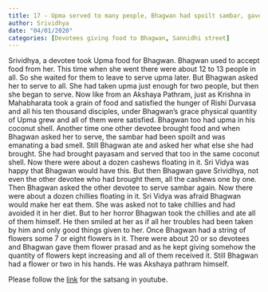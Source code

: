 ```yaml
---
title: 17 - Upma served to many people, Bhagwan had spoilt sambar, gave cashews to the devotee and ate the chillies. Gave very limited flowers to lots of devotees.
author: Srividhya 
date: "04/01/2020"
categories: [Devotees giving food to Bhagwan, Sannidhi street]
---
```

Srividhya, a devotee took Upma food for Bhagwan. Bhagwan used to accept food from her. This time when she went there were about 12 to 13 people in all. So she waited for them to leave to serve upma later. But Bhagwan asked her to serve to all. She had taken upma just enough for two people, but then she began to serve. Now like from an Akshaya Pathram, just as Krishna in Mahabharata took a grain of food and satisfied the hunger of Rishi Durvasa and all his ten thousand disciples, under Bhagwan's grace physical quantity of Upma grew  and all of them were satisfied. Bhagwan too had upma in his coconut shell. Another time one other devotee brought food and when Bhagwan asked her to serve, the sambar had been spoilt and was emanating a bad smell. Still Bhagwan ate and asked her what else she had brought. She had brought payasam and served that too in the same coconut shell. Now there were about a dozen cashews floating in it. Sri Vidya was happy that Bhagwan would have this. But then Bhagwan gave Srividhya, not even the other devotee who had brought them,  all the cashews one by one. Then Bhagwan asked the other devotee to serve sambar again. Now there were about a dozen chillies floating in it. Sri Vidya was afraid Bhagwan would make her eat them. She was asked not to take chillies and had avoided it in her diet. But to her horror Bhagwan took the chillies and ate all of them himself. He then smiled at her as if all her troubles had been taken by him and only good things given to her.  Once Bhagwan had a string of flowers some 7 or eight flowers in it. There were about 20 or so devotees and Bhagwan gave them flower prasad and as he kept giving somehow the quantity of flowers kept increasing and all of them received it. Still Bhagwan had a flower or two in his hands. He was Akshaya pathram himself.
 
Please follow the [link](https://youtu.be/OtgnAfK6d_M?si=ZLL24CHosiKA3uko) for the satsang in youtube.
